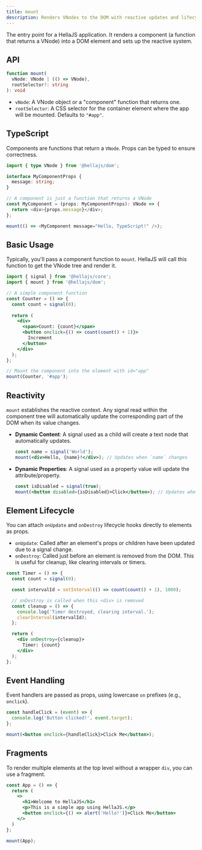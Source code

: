```yaml
---
title: mount
description: Renders VNodes to the DOM with reactive updates and lifecycle management.
---
```


The entry point for a HellaJS application. It renders a component (a function that returns a VNode) into a DOM element and sets up the reactive system.

## API

```typescript
function mount(
  vNode: VNode | (() => VNode), 
  rootSelector?: string
): void
```
- `vNode`: A VNode object or a "component" function that returns one.
- `rootSelector`: A CSS selector for the container element where the app will be mounted. Defaults to `"#app"`.

## TypeScript

Components are functions that return a `VNode`. Props can be typed to ensure correctness.

```typescript
import { type VNode } from '@hellajs/dom';

interface MyComponentProps {
  message: string;
}

// A component is just a function that returns a VNode
const MyComponent = (props: MyComponentProps): VNode => {
  return <div>{props.message}</div>;
};

mount(() => <MyComponent message="Hello, TypeScript!" />);
```

## Basic Usage

Typically, you'll pass a component function to `mount`. HellaJS will call this function to get the VNode tree and render it.

```jsx
import { signal } from '@hellajs/core';
import { mount } from '@hellajs/dom';

// A simple component function
const Counter = () => {
  const count = signal(0);
  
  return (
    <div>
      <span>Count: {count}</span>
      <button onclick={() => count(count() + 1)}>
        Increment
      </button>
    </div>
  );
};

// Mount the component into the element with id="app"
mount(Counter, '#app');
```

## Reactivity

`mount` establishes the reactive context. Any signal read within the component tree will automatically update the corresponding part of the DOM when its value changes.

- **Dynamic Content**: A signal used as a child will create a text node that automatically updates.
  ```jsx
  const name = signal('World');
  mount(<div>Hello, {name}!</div>); // Updates when `name` changes
  ```
- **Dynamic Properties**: A signal used as a property value will update the attribute/property.
  ```jsx
  const isDisabled = signal(true);
  mount(<button disabled={isDisabled}>Click</button>); // Updates when `isDisabled` changes
  ```

## Element Lifecycle

You can attach `onUpdate` and `onDestroy` lifecycle hooks directly to elements as props.

- `onUpdate`: Called after an element's props or children have been updated due to a signal change.
- `onDestroy`: Called just before an element is removed from the DOM. This is useful for cleanup, like clearing intervals or timers.

```jsx
const Timer = () => {
  const count = signal(0);

  const intervalId = setInterval(() => count(count() + 1), 1000);

  // onDestroy is called when this <div> is removed
  const cleanup = () => {
    console.log('Timer destroyed, clearing interval.');
    clearInterval(intervalId);
  };

  return (
    <div onDestroy={cleanup}>
      Timer: {count}
    </div>
  );
};
```

## Event Handling

Event handlers are passed as props, using lowercase `on` prefixes (e.g., `onclick`).

```jsx
const handleClick = (event) => {
  console.log('Button clicked!', event.target);
};

mount(<button onclick={handleClick}>Click Me</button>);
```

## Fragments

To render multiple elements at the top level without a wrapper `div`, you can use a fragment.

```jsx
const App = () => {
  return (
    <>
      <h1>Welcome to HellaJS</h1>
      <p>This is a simple app using HellaJS.</p>
      <button onclick={() => alert('Hello!')}>Click Me</button>
    </>
  )
};

mount(App);
```